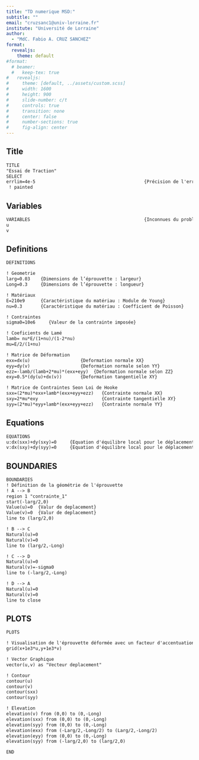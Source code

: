 ```yaml
---
title: "TD numerique MSD:"
subtitle: ""  
email: "cruzsanc1@univ-lorraine.fr"
institute: "Université de Lorraine"
author: 
  - "MdC. Fabio A. CRUZ SANCHEZ"
format:
  revealjs:
    theme: default
#format:
  # beamer:
  #   keep-tex: true    
#   revealjs:
#     theme: [default, ../assets/custom.scss]
#     width: 1600
#     height: 900
#     slide-number: c/t
#     controls: true
#     transition: none
#     center: false
#     number-sections: true
#     fig-align: center        
---
```


## Title


```default
TITLE
"Essai de Traction"
SELECT
errlim=4e-5											{Précision de l'erreur limite}
 ! painted

```

## Variables

```default
VARIABLES											{Inconnues du problème}
u				
v
```

## Definitions

```default
DEFINITIONS

! Geometrie
larg=0.03	 {Dimensions de l’éprouvette : largeur}
Long=0.3	 {Dimensions de l’éprouvette : longueur}

! Matériaux
E=210e9		 {Caractéristique du matériau : Module de Young}
nu=0.3		 {Caractéristique du matériau : Coefficient de Poisson}

! Contraintes
sigma0=10e6		{Valeur de la contrainte imposée}

! Coeficients de Lamé
lamb= nu*E/(1+nu)/(1-2*nu)  
mu=E/2/(1+nu)				

! Matrice de Déformation
exx=dx(u)					{Deformation normale XX}
eyy=dy(v)					{Deformation normale selon YY}
ezz=-lamb/(lamb+2*mu)*(exx+eyy)  {Deformation normale selon ZZ}
exy=0.5*(dy(u)+dx(v))		{Deformation tangentielle XY}

! Matrice de Contraintes Seon Loi de Hooke
sxx=(2*mu)*exx+lamb*(exx+eyy+ezz)	{Contrainte normale XX}
sxy=2*mu*exy						{Contrainte tangentielle XY}
syy=(2*mu)*eyy+lamb*(exx+eyy+ezz)	{Contrainte normale YY}
```

## Equations

```default
EQUATIONS
u:dx(sxx)+dy(sxy)=0		{Equation d'équilibre local pour le déplacement u}
v:dx(sxy)+dy(syy)=0		{Equation d'équilibre local pour le déplacement v}
```

## BOUNDARIES

```default
BOUNDARIES
! Définition de la géométrie de l'éprouvette
! A --> B
region 1 "contrainte_1"	
start(-larg/2,0)
Value(u)=0  {Valur de deplacement}
Value(v)=0  {Valur de deplacement}
line to (larg/2,0)

! B --> C
Natural(u)=0
Natural(v)=0
line to (larg/2,-Long)

! C --> D
Natural(u)=0
Natural(v)=-sigma0
line to (-larg/2,-Long)

! D --> A
Natural(u)=0
Natural(v)=0
line to close
```

## PLOTS

```default
PLOTS

! Visualisation de l'éprouvette déformée avec un facteur d'accentuation		
grid(x+1e3*u,y+1e3*v)	

! Vector Graphique
vector(u,v) as "Vecteur deplacement"					

! Contour
contour(u)		
contour(v)
contour(sxx)
contour(syy)

! Elevation
elevation(v) from (0,0) to (0,-Long)	
elevation(sxx) from (0,0) to (0,-Long) 
elevation(syy) from (0,0) to (0,-Long) 
elevation(exx) from (-Larg/2,-Long/2) to (Larg/2,-Long/2) 
elevation(eyy) from (0,0) to (0,-Long) 
elevation(syy) from (-larg/2,0) to (larg/2,0)

END
```


